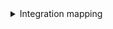 <details>

<summary> Integration mapping </summary>

```yaml showLineNumbers
resources:
  - kind: project
    selector:
      query: 'true'
      defaultTeam: 'true'
    port:
      entity:
        mappings:
          identifier: '.id | gsub(" "; "")'
          blueprint: '"project"'
          title: .name
          properties:
            state: .state
            revision: .revision
            visibility: .visibility
            defaultTeam: .defaultTeam.name
            link: .url | gsub("_apis/projects/"; "")
  - kind: repository
    selector:
      query: 'true'
    port:
      entity:
        mappings:
          identifier: "\(.project.name | ascii_downcase | gsub("[ ();]"; ""))/\(.name | ascii_downcase | gsub("[ ();]"; ""))"
          title: .name
          blueprint: '"azureDevopsRepository"'
          properties:
            url: .url
            readme: file://README.md
          relations:
            project: .project.id | gsub(" "; "")
  - kind: repository-policy
    selector:
      query: .type.displayName=="Minimum number of reviewers"
    port:
      entity:
        mappings:
          identifier: '.__repository.project.name + "/" + .__repository.name | gsub(" "; "")'
          blueprint: '"azureDevopsRepository"'
          properties:
            minimumApproverCount: .settings.minimumApproverCount
  - kind: repository-policy
    selector:
      query: .type.displayName=="Work item linking"
    port:
      entity:
        mappings:
          identifier: '.__repository.project.name + "/" + .__repository.name | gsub(" "; "")'
          blueprint: '"azureDevopsRepository"'
          properties:
            workItemLinking: .isEnabled and .isBlocking
  - kind: pull-request
    selector:
      query: 'true'
    port:
      entity:
        mappings:
          identifier: >-
            .repository.project.name + "/" + .repository.name + (.pullRequestId
            | tostring) | gsub(" "; "")
          blueprint: '"azureDevopsPullRequest"'
          properties:
            creator: .createdBy.uniqueName
            status: .status
            reviewers: '[.reviewers[].uniqueName]'
            createdAt: .creationDate
            leadTimeHours: >-
              (.creationDate as $createdAt | .status as $status | .closedDate as $closedAt |
              ($createdAt | sub("\\..*Z$"; "Z") | strptime("%Y-%m-%dT%H:%M:%SZ") | mktime) as $createdTimestamp |
              ($closedAt | if . == null then null else sub("\\..*Z$"; "Z") |
              strptime("%Y-%m-%dT%H:%M:%SZ") | mktime end) as $closedTimestamp |
              if $status == "completed" and $closedTimestamp != null then
              (((($closedTimestamp - $createdTimestamp) / 3600) * 100 | floor) / 100)
              else null end)
          relations:
            repository: '.repository.project.name + "/" + .repository.name | gsub(" "; "")'
```

</details>
